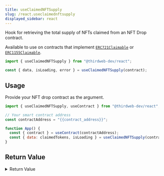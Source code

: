 ```yaml
---
title: useClaimedNFTSupply
slug: /react.useclaimednftsupply
displayed_sidebar: react
---
```


Hook for retrieving the total supply of NFTs claimed from an NFT Drop contract.

Available to use on contracts that implement [`ERC721Claimable`](/solidity/interfaces/erc721claimable)
or [`ERC1155Claimable`](/solidity/interfaces/erc1155claimable).

```jsx
import { useClaimedNFTSupply } from "@thirdweb-dev/react";

const { data, isLoading, error } = useClaimedNFTSupply(contract);
```

## Usage

Provide your NFT drop contract as the argument.

```jsx
import { useClaimedNFTSupply, useContract } from "@thirdweb-dev/react";

// Your smart contract address
const contractAddress = "{{contract_address}}";

function App() {
  const { contract } = useContract(contractAddress);
  const { data: claimedTokens, isLoading } = useClaimedNFTSupply(contract);
}
```

## Return Value

<details>
  <summary>Return Value</summary>
  <div>

The hook's `data` property, once loaded, is a `BigNumber`
representing the total supply of NFTs claimed from the NFT drop contract so far.

```ts
BigNumber;
```

</div>
</details>
